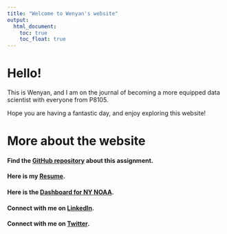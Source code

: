 ```yaml
---
title: "Welcome to Wenyan's website"
output: 
  html_document:
    toc: true
    toc_float: true
---
```


# Hello!

This is Wenyan, and I am on the journal of becoming a more equipped data scientist with everyone from P8105. 

Hope you are having a fantastic day, and enjoy exploring this website!



# More about the website

#### Find the [GitHub repository](https://github.com/mawenyan1219/p8105_hw4_wm2460.github.io.git) about this assignment.

#### Here is my [Resume](resume.html).

#### Here is the [Dashboard for NY NOAA](dashboard_template.html).

#### Connect with me on [LinkedIn](https://www.linkedin.com/in/wenyanma).

#### Connect with me on [Twitter](https://twitter.com/mawenyan1219).


